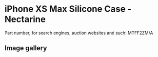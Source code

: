 # iPhone XS Max Silicone Case - Nectarine

Part number, for search engines, auction websites and such: MTFF2ZM/A

## Image gallery

<div style={{ width: "768px" }}>
  <GalleryComponent
    images={[
      {
        original: "/everysource/MTFF2",
        thumbnail: "/everypreview/MTFF2",
      },
      {
        original: "/everysource/MTFF2_AV1_GOLD",
        thumbnail: "/everypreview/MTFF2_AV1_GOLD",
      },
      {
        original: "/everysource/MTFF2_AV1_SILVER",
        thumbnail: "/everypreview/MTFF2_AV1_SILVER",
      },
      {
        original: "/everysource/MTFF2_AV1_SPACE_GRAY",
        thumbnail: "/everypreview/MTFF2_AV1_SPACE_GRAY",
      },
      {
        original: "/everysource/MTFF2_AV2",
        thumbnail: "/everypreview/MTFF2_AV2",
      }
    ]}
  />
</div>